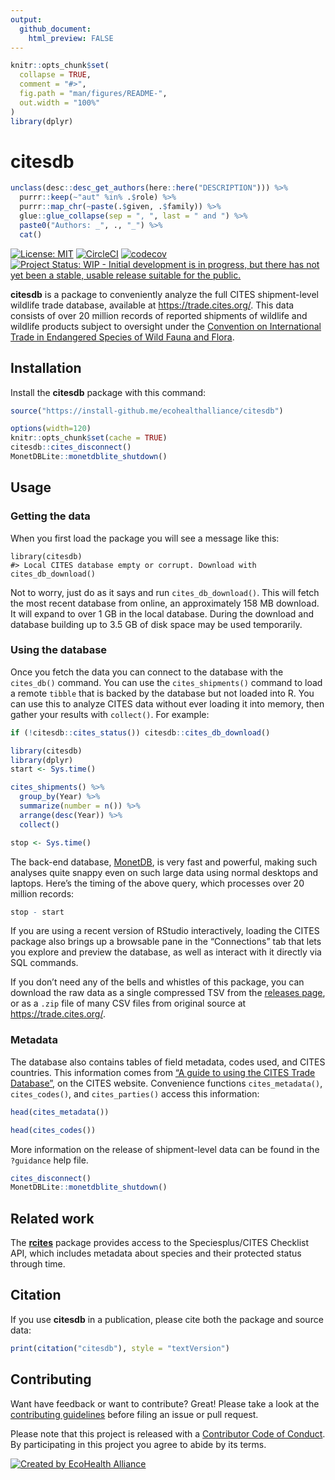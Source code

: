 ```yaml
---
output:
  github_document:
    html_preview: FALSE
---
```


<!-- README.md is generated from README.Rmd. Please edit that file -->

```r
knitr::opts_chunk$set(
  collapse = TRUE,
  comment = "#>",
  fig.path = "man/figures/README-",
  out.width = "100%"
)
library(dplyr)
```
# citesdb

```r
unclass(desc::desc_get_authors(here::here("DESCRIPTION"))) %>%
  purrr::keep(~"aut" %in% .$role) %>%
  purrr::map_chr(~paste(.$given, .$family)) %>%
  glue::glue_collapse(sep = ", ", last = " and ") %>%
  paste0("Authors: _", ., "_") %>%
  cat()
```

[![License: MIT](https://img.shields.io/badge/License-MIT-blue.svg){data-external="1"}](https://opensource.org/licenses/MIT)
[![CircleCI](https://circleci.com/gh/ecohealthalliance/citesdb.svg?style=shield){data-external="1"}](https://circleci.com/gh/ecohealthalliance/citesdb)
[![codecov](https://codecov.io/gh/ecohealthalliance/citesdb/branch/master/graph/badge.svg){data-external="1"}](https://codecov.io/gh/ecohealthalliance/citesdb)
[![Project Status: WIP - Initial development is in progress, but there has not yet been a stable, usable release suitable for the public.](http://www.repostatus.org/badges/latest/wip.svg){data-external="1"}](http://www.repostatus.org/#wip)

**citesdb** is a package to conveniently analyze the full CITES shipment-level wildlife trade database, available at <https://trade.cites.org/>. This data consists of over 20 million records of reported shipments of wildlife and wildlife
products subject to oversight under the [Convention on International Trade in Endangered Species of Wild Fauna and Flora](https://www.cites.org).

## Installation

Install the **citesdb** package with this command:

```r
source("https://install-github.me/ecohealthalliance/citesdb")
```

```r
options(width=120)
knitr::opts_chunk$set(cache = TRUE)
citesdb::cites_disconnect()
MonetDBLite::monetdblite_shutdown()
```

## Usage

### Getting the data

When you first load the package you will see a message like this:

    library(citesdb)
    #> Local CITES database empty or corrupt. Download with cites_db_download()

Not to worry, just do as it says and run `cites_db_download()`.  This will
fetch the most recent database from online, an approximately 158 MB download.
It will expand to over 1 GB in the local database. During
the download and database building up to 3.5 GB of disk space may be used temporarily.

### Using the database

Once you fetch the data you can connect to the database with the `cites_db()`
command.  You can use the
`cites_shipments()` command to load a remote `tibble` that is backed by the
database but not loaded into R.  You can use this
to analyze CITES data without ever loading it into memory, then gather your
results with `collect()`. For example:

```r
if (!citesdb::cites_status()) citesdb::cites_db_download()
```

```r
library(citesdb)
library(dplyr)
start <- Sys.time()

cites_shipments() %>%
  group_by(Year) %>%
  summarize(number = n()) %>%
  arrange(desc(Year)) %>%
  collect()

stop <- Sys.time()
```

The back-end database, [MonetDB](https://monetdb.org), is very fast and powerful, making such
analyses quite snappy even on such large data using normal desktops and laptops. Here's the
timing of the above query, which processes over 20 million records:

```r
stop - start
```

If you are using a recent version of RStudio interactively, loading the CITES package also brings
up a browsable pane in the "Connections" tab that lets you explore and preview
the database, as well as interact with it directly via SQL commands.

If you don't need any of the bells and whistles of this package, you can download
the raw data as a single compressed TSV from the [releases page](https://github.com/ecohealthalliance/citesdb/releases),
or as a `.zip` file of many CSV files from original source at <https://trade.cites.org/>.

### Metadata

The database also contains tables of field metadata, codes used, and CITES countries. This information
comes from ["A guide to using the CITES Trade Database"](https://trade.cites.org/cites_trade_guidelines/en-CITES_Trade_Database_Guide.pdf),
on the CITES website.  Convenience functions `cites_metadata()`, `cites_codes()`, and `cites_parties()`
access this information:

```r
head(cites_metadata())

head(cites_codes())
```

More information on the release of shipment-level data can be found in the
`?guidance` help file.

```r
cites_disconnect()
MonetDBLite::monetdblite_shutdown()
```

## Related work

The [**rcites**](https://github.com/ropensci/rcites) package provides
access to the Speciesplus/CITES Checklist API, which includes metadata about
species and their protected status through time.

## Citation

If you use **citesdb** in a publication, please cite both the package and source data:

```r
print(citation("citesdb"), style = "textVersion")
```


## Contributing

Want have feedback or want to contribute? Great! Please take a look at the [contributing guidelines](https://github.com/ecohealthalliance/citesdb/blob/master/.github/CONTRIBUTING.md) before filing an issue or pull request.

Please note that this project is released with a [Contributor Code of Conduct](https://github.com/ecohealthalliance/citesdb/blob/master/.github/CODE_OF_CONDUCT.md). By participating in this project you agree to abide by its terms.

[![Created by EcoHealth Alliance](https://raw.githubusercontent.com/ecohealthalliance/citesdb/master/man/figures/eha-footer.png){data-external="1"}](https://www.ecohealthalliance.org/)
